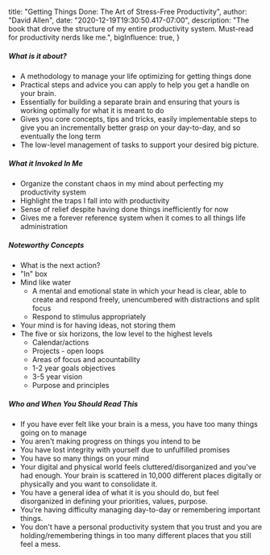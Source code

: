 
  title: "Getting Things Done: The Art of Stress-Free Productivity",
  author: "David Allen",
  date: "2020-12-19T19:30:50.417-07:00",
  description: "The book that drove the structure of my entire productivity system. Must-read for productivity nerds like me.",
  bigInfluence: true,
}


##### **What is it about?**


- A methodology to manage your life optimizing for getting things done
- Practical steps and advice you can apply to help you get a handle on your brain.
- Essentially for building a separate brain and ensuring that yours is working optimally for what it is meant to do
- Gives you core concepts, tips and tricks, easily implementable steps to give you an incrementally better grasp on your day-to-day, and so eventually the long term
- The low-level management of tasks to support your desired big picture.

##### **What it Invoked In Me**

- Organize the constant chaos in my mind about perfecting my productivity system
- Highlight the traps I fall into with productivity
- Sense of relief despite having done things inefficiently for now
- Gives me a forever reference system when it comes to all things life administration

##### **Noteworthy Concepts**

- What is the next action?
- "In" box
- Mind like water
  - A mental and emotional state in which your head is clear, able to create and respond freely, unencumbered with distractions and split focus
  - Respond to stimulus appropriately
- Your mind is for having ideas, not storing them
- The five or six horizons, the low level to the highest levels
  - Calendar/actions
  - Projects - open loops
  - Areas of focus and acountability
  - 1-2 year goals objectives
  - 3-5 year vision
  - Purpose and principles

##### **Who and When You Should Read This**

- If you have ever felt like your brain is a mess, you have too many things going on to manage
- You aren't making progress on things you intend to be
- You have lost integrity with yourself due to unfulfilled promises
- You have so many things on your mind
- Your digital and physical world feels cluttered/disorganized and you've had enough. Your brain is scattered in 10,000 different places digitally or physically and you want to consolidate it.
- You have a general idea of what it is you should do, but feel disorganized in defining your priorities, values, purpose.
- You're having difficulty managing day-to-day or remembering important things.
- You don't have a personal productivity system that you trust and you are holding/remembering things in too many different places that you still feel a mess.
